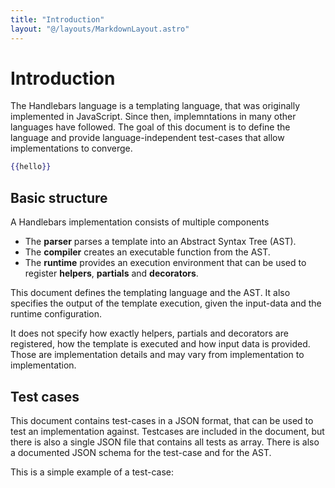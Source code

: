 ```yaml
---
title: "Introduction"
layout: "@/layouts/MarkdownLayout.astro"
---
```


# Introduction

The Handlebars language is a templating language,
that was originally implemented in JavaScript.
Since then, implemntations in many other languages
have followed. The goal of this document is to define
the language and provide language-independent
test-cases that allow implementations to converge.

```handlebars
{{hello}}
```

## Basic structure

A Handlebars implementation consists of multiple
components

- The **parser** parses a template into an Abstract Syntax Tree (AST).
- The **compiler** creates an executable function from the AST.
- The **runtime** provides an execution environment that can be used
  to register **helpers**, **partials** and **decorators**.

This document defines the templating language and the AST. It also specifies
the output of the template execution, given the input-data and the runtime
configuration.

It does not specify how exactly helpers, partials and decorators are registered,
how the template is executed and how input data is provided.
Those are implementation details and may vary from implementation to
implementation.

## Test cases

This document contains test-cases in a JSON format, that can be used
to test an implementation against. Testcases are included in the document,
but there is also a single JSON file that contains all tests as array.
There is also a documented JSON schema for the test-case and for the AST.

This is a simple example of a test-case:

[](./example.hb-spec.json)
